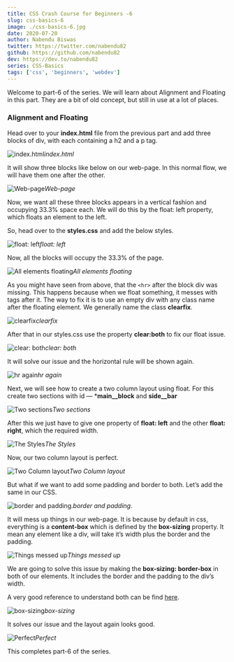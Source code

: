 ```yaml
---
title: CSS Crash Course for Beginners -6
slug: css-basics-6
image: ./css-basics-6.jpg
date: 2020-07-20
author: Nabendu Biswas
twitter: https://twitter.com/nabendu82
github: https://github.com/nabendu82
dev: https://dev.to/nabendu82
series: CSS-Basics
tags: ['css', 'beginners', 'webdev']
---
```


Welcome to part-6 of the series. We will learn about Alignment and Floating in this part. They are a bit of old concept, but still in use at a lot of places.

### Alignment and Floating

Head over to your **index.html** file from the previous part and add three blocks of div, with each containing a h2 and a p tag.

![index.html](https://ik.imagekit.io/thewebdev/CSS_Basics/6/1_aY797Gjd9E.png)*index.html*

It will show three blocks like below on our web-page. In this normal flow, we will have them one after the other.

![Web-page](https://ik.imagekit.io/thewebdev/CSS_Basics/6/2_BUepT8KR8G.png)*Web-page*

Now, we want all these three blocks appears in a vertical fashion and occupying 33.3% space each. We will do this by the float: left property, which floats an element to the left.

So, head over to the **styles.css** and add the below styles.

![float: left](https://ik.imagekit.io/thewebdev/CSS_Basics/6/3_zaUVwXuLuJ.png)*float: left*

Now, all the blocks will occupy the 33.3% of the page.

![All elements floating](https://ik.imagekit.io/thewebdev/CSS_Basics/6/4_0NxblGQgGU.png)*All elements floating*

As you might have seen from above, that the `<hr>` after the block div was missing. This happens because when we float something, it messes with tags after it. The way to fix it is to use an empty div with any class name after the floating element. We generally name the class **clearfix**.

![clearfix](https://ik.imagekit.io/thewebdev/CSS_Basics/6/5_D6au-zIKrn.png)*clearfix*

After that in our styles.css use the property **clear:both** to fix our float issue.

![clear: both](https://ik.imagekit.io/thewebdev/CSS_Basics/6/6_zSxLxQHgd1.png)*clear: both*

It will solve our issue and the horizontal rule will be shown again.

![hr again](https://ik.imagekit.io/thewebdev/CSS_Basics/6/7_tyNO_WpEBA.png)*hr again*

Next, we will see how to create a two column layout using float. For this create two sections with id — ***main__block** and **side__bar**

![Two sections](https://ik.imagekit.io/thewebdev/CSS_Basics/6/8_oBUBpOoow.png)*Two sections*

After this we just have to give one property of **float: left** and the other **float: right**, which the required width.

![The Styles](https://ik.imagekit.io/thewebdev/CSS_Basics/6/9_kiI3advth.png)*The Styles*

Now, our two column layout is perfect.

![Two Column layout](https://ik.imagekit.io/thewebdev/CSS_Basics/6/10_VA39nlZrC.png)*Two Column layout*

But what if we want to add some padding and border to both. Let’s add the same in our CSS.

![border and padding.](https://ik.imagekit.io/thewebdev/CSS_Basics/6/11_-fvOrco6HV.png)*border and padding.*

It will mess up things in our web-page. It is because by default in css, everything is a **content-box** which is defined by the **box-sizing** property. It mean any element like a div, will take it’s width plus the border and the padding.

![Things messed up](https://ik.imagekit.io/thewebdev/CSS_Basics/6/12_4W8qh39qf.png)*Things messed up*

We are going to solve this issue by making the **box-sizing: border-box** in both of our elements. It includes the border and the padding to the div’s width.

A very good reference to understand both can be find [here](https://www.w3schools.com/cssref/tryit.asp?filename=trycss3_box-sizing).

![box-sizing](https://ik.imagekit.io/thewebdev/CSS_Basics/6/13_EkjesUbI4I.png)*box-sizing*

It solves our issue and the layout again looks good.

![Perfect](https://ik.imagekit.io/thewebdev/CSS_Basics/6/14_bRrlFnZMt3.png)*Perfect*

This completes part-6 of the series.